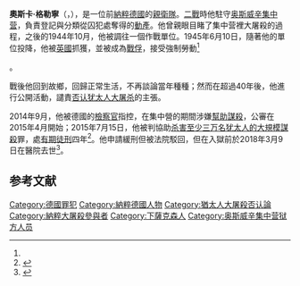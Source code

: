 {{noteTA
|1=zh-hans:格勒宁;zh-hant:格勒寧;zh-tw:葛朗寧;
}}
{{request translation |en | time = 2015-07-17}}
{{Infobox person
|name          = 奧斯卡·格勒寧<br>Oskar Groening
|image         =
|image_size    =
|caption       =
|birth_name    =
|birth_date    = {{Birth date|1921|6|10}}<ref>{{cite web | url=http://www.dw.de/the-case-against-the-accountant-of-auschwitz/a-18392020?maca=en-rss-en-all-1573-rdf | title=The case against the 'accountant of Auschwitz' | publisher=Deutsche Welle | accessdate=21 April 2015 | archive-date=2015-04-27 | archive-url=https://web.archive.org/web/20150427111558/http://www.dw.de/the-case-against-the-accountant-of-auschwitz/a-18392020?maca=en-rss-en-all-1573-rdf | dead-url=no }}</ref>
|birth_place   = {{flag|魏玛共和国}}[[下萨克森|下萨克森]][[宁布尔格|宁布尔格]] 
|death_date    = {{Death date and age|2018|3|9|1921|6|10}}
|death_place   = {{flag|德國}}
|death_cause   =
|resting_place =
|resting_place_coordinates = <!-- {{coord|LAT|LONG|display=inline,title}} -->
|residence     = [[德國|德國]]
|other_names   =
|known_for     = [[奥斯威辛集中营|奥斯威辛集中营]]的[[親衛隊|親衛隊]]衛兵，公開谴责[[否认犹太人大屠杀|否认犹太人大屠杀]]的主張
|education     =
|alma_mater    =
}}
'''奧斯卡·格勒寧'''（{{lang-de|'''Oskar Groening'''}}，{{bd|1921年|6月10日|2018年|3月9日|catIdx=G}}），是一位前[[納粹德國|納粹德國]]的[[親衛隊|親衛隊]]{{link-en|親衛隊下士|Unterscharführer|下士}}。[[二戰|二戰]]時他駐守[[奥斯威辛集中营|奥斯威辛集中营]]，負責登記與分類從囚犯處奪得的[[動產|動產]]。他曾親眼目睹了集中营裡大屠殺的過程，之後的1944年10月，他被調往一個作戰單位。1945年6月10日，隨著他的單位投降，他被[[英國|英國]]抓獲，並被成為[[戰俘|戰俘]]，接受強制勞動<ref name=dw.com/zh>{{cite news|author1=凝炼/石涛（德新社/法新社）|title=93岁前纳粹终被送上法庭|url=http://www.dw.com/zh/93%E5%B2%81%E5%89%8D%E7%BA%B3%E7%B2%B9%E7%BB%88%E8%A2%AB%E9%80%81%E4%B8%8A%E6%B3%95%E5%BA%AD/a-18396507|accessdate=2015-07-16|agency=[[德國之聲|德國之聲]]|date=2015-04-21|archive-date=2019-12-06|archive-url=https://web.archive.org/web/20191206125349/https://www.dw.com/zh/93%E5%B2%81%E5%89%8D%E7%BA%B3%E7%B2%B9%E7%BB%88%E8%A2%AB%E9%80%81%E4%B8%8A%E6%B3%95%E5%BA%AD/a-18396507|dead-url=no}}</ref>。

戰後他回到故鄉，回歸正常生活，不再談論當年種種；然而在超過40年後，他進行公開活動，譴責[[否认犹太人大屠杀|否认犹太人大屠杀]]的主張。

2014年9月，他被德國的[[檢察官|檢察官]]指控，在集中營的期間涉嫌[[幫助犯|幫助]][[謀殺|謀殺]]，公審在2015年4月開始；2015年7月15日，他被判協助[[屠殺|杀害至少三万名犹太人的大規模謀殺]]罪，處[[有期徒刑|有期徒刑]]四年<ref>{{cite web |url=http://www.bbc.co.uk/news/world-europe-33533264 |title='Auschwitz book-keeper' Oskar Groening sentenced to four years - BBC News |publisher=Bbc.co.uk |date=19 April 2015 |accessdate=15 July 2015 |archive-date=2016-04-08 |archive-url=https://web.archive.org/web/20160408052538/http://www.bbc.co.uk/news/world-europe-33533264 |dead-url=no }}</ref>。他申請緩刑但被法院駁回，但在入獄前於2018年3月9日在醫院去世<ref>{{Cite news |url=http://www.bbc.com/news/world-europe-43376105 |title=Oskar Gröning: 'Bookkeeper of Auschwitz' dies at 96 |work=BBC News |date=2018-03-12 |accessdate=2018-03-13 |archive-date=2018-03-13 |archive-url=https://web.archive.org/web/20180313070920/http://www.bbc.com/news/world-europe-43376105 |dead-url=no }}</ref>。

==参考文献==
{{reflist}}

{{DEFAULTSORT:Groning, Oskar}}
{{Authority control}}
[[Category:德國罪犯|Category:德國罪犯]]
[[Category:納粹德國人物|Category:納粹德國人物]]
[[Category:猶太人大屠殺否认論|Category:猶太人大屠殺否认論]]
[[Category:納粹大屠殺參與者|Category:納粹大屠殺參與者]]
[[Category:下薩克森人|Category:下薩克森人]]
[[Category:奥斯威辛集中营狱方人员|Category:奥斯威辛集中营狱方人员]]